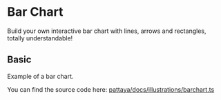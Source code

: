 # Bar Chart

Build your own interactive bar chart with lines, arrows and rectangles, totally understandable!

## Basic

Example of a bar chart.

<div id="ptyBarChart"></div>

You can find the source code here: [pattaya/docs/illustrations/barchart.ts](https://github.com/challenai/pattaya/blob/main/docs/illustrations/barchart.ts)